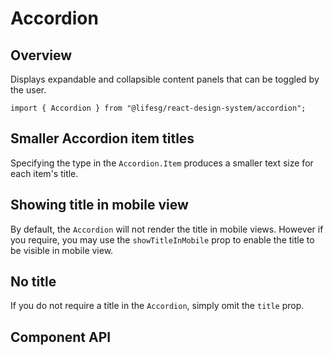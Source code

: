 
<Meta of={AccordionStories} />

# Accordion

## Overview

Displays expandable and collapsible content panels that can be toggled by the user.

```tsx
import { Accordion } from "@lifesg/react-design-system/accordion";
```

<Canvas of={AccordionStories.Default} />

## Smaller Accordion item titles

Specifying the type in the `Accordion.Item` produces a smaller text size for each item's title.

<Canvas of={AccordionStories.SmallAccordionItemTitle} />

## Showing title in mobile view

By default, the `Accordion` will not render the title in mobile views. However if you require, you may
use the `showTitleInMobile` prop to enable the title to be visible in mobile view.

<Canvas of={AccordionStories.TitleShownInMobile} />

## No title

If you do not require a title in the `Accordion`, simply omit the `title` prop.

<Canvas of={AccordionStories.NoTitle} />

## Component API

<PropsTable />
